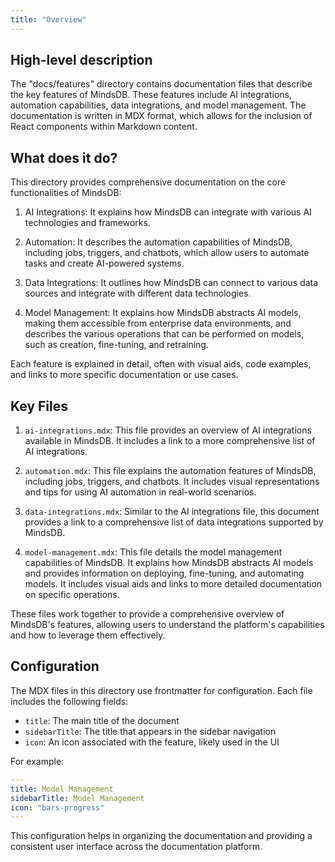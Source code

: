 ```yaml
---
title: "Overview"
---
```


## High-level description

The "docs/features" directory contains documentation files that describe the key features of MindsDB. These features include AI integrations, automation capabilities, data integrations, and model management. The documentation is written in MDX format, which allows for the inclusion of React components within Markdown content.

## What does it do?

This directory provides comprehensive documentation on the core functionalities of MindsDB:

1. AI Integrations: It explains how MindsDB can integrate with various AI technologies and frameworks.

2. Automation: It describes the automation capabilities of MindsDB, including jobs, triggers, and chatbots, which allow users to automate tasks and create AI-powered systems.

3. Data Integrations: It outlines how MindsDB can connect to various data sources and integrate with different data technologies.

4. Model Management: It explains how MindsDB abstracts AI models, making them accessible from enterprise data environments, and describes the various operations that can be performed on models, such as creation, fine-tuning, and retraining.

Each feature is explained in detail, often with visual aids, code examples, and links to more specific documentation or use cases.

## Key Files

1. `ai-integrations.mdx`: This file provides an overview of AI integrations available in MindsDB. It includes a link to a more comprehensive list of AI integrations.

2. `automation.mdx`: This file explains the automation features of MindsDB, including jobs, triggers, and chatbots. It includes visual representations and tips for using AI automation in real-world scenarios.

3. `data-integrations.mdx`: Similar to the AI integrations file, this document provides a link to a comprehensive list of data integrations supported by MindsDB.

4. `model-management.mdx`: This file details the model management capabilities of MindsDB. It explains how MindsDB abstracts AI models and provides information on deploying, fine-tuning, and automating models. It includes visual aids and links to more detailed documentation on specific operations.

These files work together to provide a comprehensive overview of MindsDB's features, allowing users to understand the platform's capabilities and how to leverage them effectively.

## Configuration

The MDX files in this directory use frontmatter for configuration. Each file includes the following fields:

- `title`: The main title of the document
- `sidebarTitle`: The title that appears in the sidebar navigation
- `icon`: An icon associated with the feature, likely used in the UI

For example:

```yaml
---
title: Model Management
sidebarTitle: Model Management
icon: "bars-progress"
---
```

This configuration helps in organizing the documentation and providing a consistent user interface across the documentation platform.